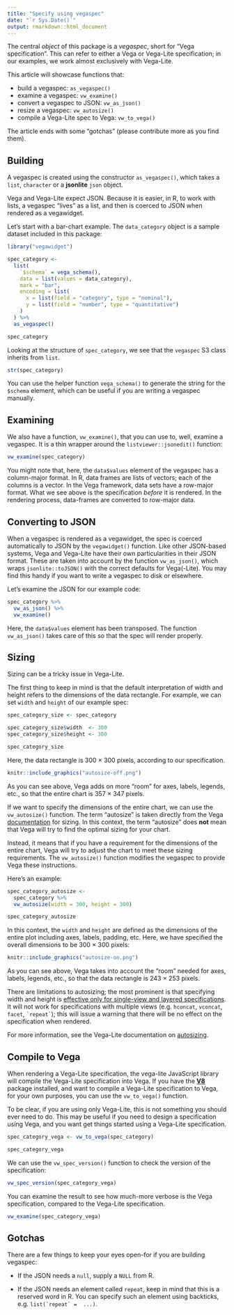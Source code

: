 ```yaml
---
title: "Specify using vegaspec"
date: "`r Sys.Date()`"
output: rmarkdown::html_document
---
```


The central *object* of this package is a *vegaspec*, short for "Vega specification". This can refer to either a Vega or Vega-Lite specification; in our examples, we work almost exclusively with Vega-Lite.

This article will showcase functions that:

- build a vegaspec: `as_vegaspec()`
- examine a vegaspec: `vw_examine()`
- convert a vegaspec to JSON: `vw_as_json()`
- resize a vegaspec: `vw_autosize()`
- compile a Vega-Lite spec to Vega: `vw_to_vega()`

The article ends with some "gotchas" (please contribute more as you find them).

## Building

A vegaspec is created using the constructor `as_vegaspec()`, which takes a `list`, `character` or a **jsonlite** `json` object. 

Vega and Vega-Lite expect JSON. Because it is easier, in R, to work with lists, a vegaspec "lives" as a list, and then is coerced to JSON when rendered as a vegawidget.

Let's start with a bar-chart example. The `data_category` object is a sample dataset included in this package:

```r
library("vegawidget")

spec_category <- 
  list(
    `$schema` = vega_schema(),
    data = list(values = data_category),
    mark = "bar",
    encoding = list(
      x = list(field = "category", type = "nominal"),
      y = list(field = "number", type = "quantitative")
    )
  ) %>%
  as_vegaspec()

spec_category
```

Looking at the structure of `spec_category`, we see that the `vegaspec` S3 class inherits from `list`.

```r
str(spec_category)
```

You can use the helper function `vega_schema()` to generate the string for the `$schema` element, which can be useful if you are writing a vegaspec manually. 

## Examining

We also have a function, `vw_examine()`, that you can use to, well, examine a vegaspec. It is a thin wrapper around the `listviewer::jsonedit()` function:

```r
vw_examine(spec_category)
```

You might note that, here, the `data$values` element of the vegaspec has a column-major format. In R, data frames are lists of vectors; each of the columns is a vector. In the Vega framework, data sets have a row-major format. What we see above is the specification *before* it is rendered. In the rendering process, data-frames are converted to row-major data. 

## Converting to JSON

When a vegaspec is rendered as a vegawidget, the spec is coerced automatically to JSON by the `vegawidget()` function. Like other JSON-based systems, Vega and Vega-Lite have their own particularities in their JSON format. These are taken into account by the function `vw_as_json()`, which wraps `jsonlite::toJSON()` with the correct defaults for Vega(-Lite). You may find this handy if you want to write a vegaspec to disk or elsewhere.

Let's examine the JSON for our example code:

```r
spec_category %>% 
  vw_as_json() %>% 
  vw_examine()
```
Here, the `data$values` element has been transposed. The function `vw_as_json()` takes care of this so that the spec will render properly. 

## Sizing

Sizing can be a tricky issue in Vega-Lite. 

The first thing to keep in mind is that the default interpretation of width and height refers to the dimensions of the data rectangle. For example, we can set `width` and `height` of our example spec:

```r
spec_category_size <- spec_category

spec_category_size$width  <- 300
spec_category_size$height <- 300

spec_category_size
```

Here, the data rectangle is 300 $\times$ 300 pixels, according to our specification. 

```r
knitr::include_graphics("autosize-off.png")
```

As you can see above, Vega adds on more "room" for axes, labels, legends, etc., so that the entire chart is 357 $\times$ 347 pixels.

If we want to specify the dimensions of the entire chart, we can use the `vw_autosize()` function. The term "autosize" is taken directly from the Vega [documentation](https://vega.github.io/vega-lite/docs/size.html#autosize) for sizing. In this context, the term "autosize" does **not** mean that Vega will try to find the optimal sizing for your chart. 

Instead, it means that if you have a requirement for the dimensions of the entire chart, Vega will try to adjust the chart to meet these sizing requirements. The `vw_autosize()` function modifies the vegaspec to provide Vega these instructions.

Here's an example:

```r
spec_category_autosize <- 
  spec_category %>%
  vw_autosize(width = 300, height = 300)

spec_category_autosize
```

In this context, the `width` and `height` are defined as the dimensions of the entire plot including axes, labels, padding, etc. Here, we have specified the overall dimensions to be 300 $\times$ 300 pixels:

```r
knitr::include_graphics("autosize-on.png")
```

As you can see above, Vega takes into account the "room" needed for axes, labels, legends, etc., so that the data rectangle is 243 $\times$ 253 pixels.

There are limitations to autosizing; the most prominent is that specifying width and height is [effective only for single-view and layered specifications](https://vega.github.io/vega-lite/docs/size.html#limitations). It will not work for specifications with multiple views (e.g. `hconcat`, `vconcat`, `facet`, `` `repeat` ``); this will issue a warning that there will be no effect on the specification when rendered.

For more information, see the Vega-Lite documentation on [autosizing](https://vega.github.io/vega-lite/docs/size.html#autosize).

## Compile to Vega

When rendering a Vega-Lite specification, the vega-lite JavaScript library will compile the Vega-Lite specification into Vega. If you have the [**V8**](https://cran.r-project.org/package=V8) package installed, and want to compile a Vega-Lite specification to Vega, for your own purposes, you can use the `vw_to_vega()` function.

To be clear, if you are using only Vega-Lite, this is not something you should ever need to do. This may be useful if you need to design a specification using Vega, and you want get things started using a Vega-Lite specification.

```r
spec_category_vega <- vw_to_vega(spec_category)

spec_category_vega
```

We can use the `vw_spec_version()` function to check the version of the specification:

```r
vw_spec_version(spec_category_vega)
```

You can examine the result to see how much-more verbose is the Vega specification, compared to the Vega-Lite specification.

```r
vw_examine(spec_category_vega)
```

## Gotchas

There are a few things to keep your eyes open-for if you are building vegaspec: 

- If the JSON needs a `null`, supply a `NULL` from R.

- If the JSON needs an element called `repeat`, keep in mind that this is a reserved word in R. You can specify such an element using backticks, e.g. ``list(`repeat` =  ...)``.



